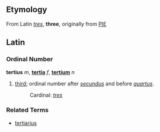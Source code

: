 ==Etymology==
From Latin ''[[tres]]'', '''three''', originally from [[PIE]]

==Latin==
===Ordinal Number===
'''tertius''' ''m'', '''[[tertia]]''' ''f'', '''[[tertium]]''' ''n''

# [[third]]; ordinal number after ''[[secundus]]'' and before ''[[quartus]]''.
#: Cardinal: ''[[tres]]''

===Related Terms===
*[[tertiarius]]